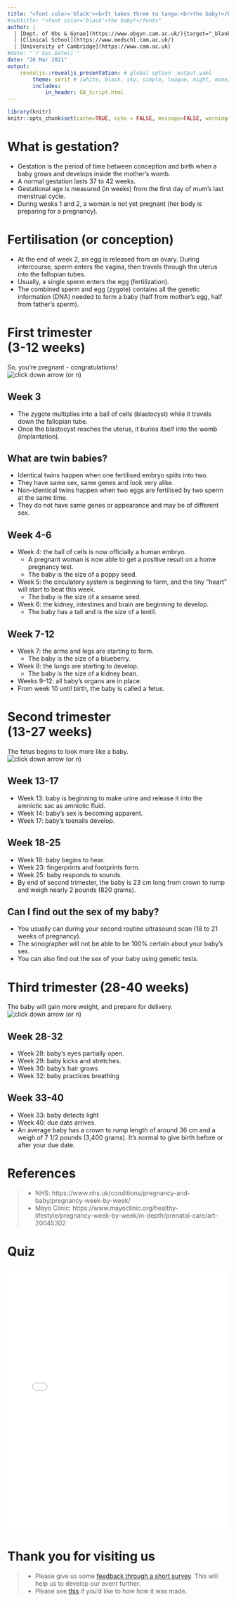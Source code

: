```yaml
---
title: "<font color='black'><b>It takes three to tango:<br>the baby!</b></font>"
#subtitle: "<font color='black'>the baby!</font>"
author: |
  | [Dept. of Obs & Gynae](https://www.obgyn.cam.ac.uk/){target="_blank"}
  | [Clinical School](https://www.medschl.cam.ac.uk/)
  | [University of Cambridge](https://www.cam.ac.uk)
#date: "`r Sys.Date()`"
date: "26 Mar 2021"
output: 
    revealjs::revealjs_presentation: # global option _output.yaml
        theme: serif # [white, black, sky, simple, league, night, moon, solarized]
        includes:
            in_header: GA_Script.html
---
```

```r
library(knitr)
knitr::opts_chunk$set(cache=TRUE, echo = FALSE, message=FALSE, warning=FALSE) # set global options
```

# What is gestation? {data-background=images/B_preg1.png}
- Gestation is the period of time between conception and birth when a baby grows and develops inside the mother’s womb.
- A normal gestation lasts 37 to 42 weeks.
- Gestational age is measured (in weeks) from the first day of mum’s last menstrual cycle. 
- During weeks 1 and 2, a woman is not yet pregnant (her body is preparing for a pregnancy).

# Fertilisation (or conception) {data-background=images/B_wk2.png}
- At the end of week 2, an egg is released from an ovary. During intercourse, sperm enters the vagina, then travels through the uterus into the fallopian tubes. 
- Usually, a single sperm enters the egg (fertilization). 
- The combined sperm and egg (zygote) contains all the genetic information (DNA) needed to form a baby (half from mother’s egg, half from father’s sperm).

# First trimester<br>(3-12 weeks) {data-background=images/kelly-sikkema-IE8KfewAp-w-unsplash.jpg}
So, you’re pregnant - congratulations! <br>
![click down arrow (or <code>n</code>)](../images/revealjs_down_arrow.png)

## Week 3 {data-background=images/B_wk3.png}
- The zygote multiplies into a ball of cells (blastocyst) while it travels down the fallopian tube. 
- Once the blastocyst reaches the uterus, it buries itself into the womb (implantation).

## What are twin babies? {data-background=images/B_twin_baby.png}
- Identical twins happen when one fertilised embryo splits into two. 
- They have same sex, same genes and look very alike.
- Non-identical twins happen when two eggs are fertilised by two sperm at the same time. 
- They do not have same genes or appearance and may be of different sex.

## Week 4-6 {data-background=images/B_wk6.png}
- Week 4: the ball of cells is now officially a human embryo.
    - A pregnant woman is now able to get a positive result on a home pregnancy test.
    - The baby is the size of a poppy seed.
- Week 5: the circulatory system is beginning to form, and the tiny "heart" will start to beat this week.
    - The baby is the size of a sesame seed.
- Week 6: the kidney, intestines and brain are beginning to develop.
    - The baby has a tail and is the size of a lentil.

## Week 7-12 {data-background=images/B_wk10.png}
- Week 7: the arms and legs are starting to form.
    - The baby is the size of a blueberry.
- Week 8: the lungs are starting to develop.
    - The baby is the size of a kidney bean.
- Weeks 9–12: all baby’s organs are in place.
- From week 10 until birth, the baby is called a fetus.

# Second trimester<br>(13-27 weeks) {data-background=images/freestocks-ux53SGpRAHU-unsplash.jpg}
The fetus begins to look more like a baby.<br>
![click down arrow (or <code>n</code>)](../images/revealjs_down_arrow.png)

## Week 13-17
- Week 13: baby is beginning to make urine and release it into the amniotic sac as amniotic fluid.
- Week 14: baby's sex is becoming apparent.
- Week 17: baby's toenails develop.

## Week 18-25 {data-background=images/B_wk25.png}
- Week 18: baby begins to hear.
- Week 23: fingerprints and footprints form.
- Week 25: baby responds to sounds.
- By end of second trimester, the baby is 23 cm long from crown to rump and weigh nearly 2 pounds (820 grams).

## Can I find out the sex of my baby? {data-background=images/B_baby_sex.png}
- You usually can during your second routine ultrasound scan (18 to 21 weeks of pregnancy).
- The sonographer will not be able to be 100% certain about your baby's sex.
- You can also find out the sex of your baby using genetic tests.

# Third trimester (28-40 weeks) {data-background=images/christian-bowen-I0ItPtIsVEE-unsplash.jpg}
The baby will gain more weight, and prepare for delivery.<br>
![click down arrow (or <code>n</code>)](../images/revealjs_down_arrow.png)

## Week 28-32 {data-background=images/B_28-40wk.png}
- Week 28: baby's eyes partially open.
- Week 29: baby kicks and stretches.
- Week 30: baby's hair grows
- Week 32: baby practices breathing

## Week 33-40 {data-background=images/B_28-40wk.png}
- Week 33: baby detects light
- Week 40: due date arrives. 
- An average baby has a crown to rump length of around 36 cm and a weigh of 7 1/2 pounds (3,400 grams). It's normal to give birth before or after your due date.

# References {data-background=images/tim-bish-WbC9XIlQb4k-unsplash.jpg}
> - NHS: https://www.nhs.uk/conditions/pregnancy-and-baby/pregnancy-week-by-week/
> - Mayo Clinic: https://www.mayoclinic.org/healthy-lifestyle/pregnancy-week-by-week/in-depth/prenatal-care/art-20045302

# Quiz
<iframe src="baby_quiz.html" title="baby quiz" style="top:0; left:0; bottom:0; right:0; width:100%; height:600px; border:none; margin:0; padding:0; overflow:hidden; z-index:999999;">Your browser doesn't support iframes.<br>Try <a href="https://obsgynaecam.github.io/CF2021/slide-and-quiz/baby_quiz.html"</iframe>

# Thank you for visiting us
> - Please give us some <u>[feedback through a short survey](https://www.surveymonkey.co.uk/r/HZDJ778)</u>. This will help us to develop our event further.
> - Please see <u>[this](https://github.com/ObsGynaeCam/CF2021/)</u> if you'd like to how how it was made. 
